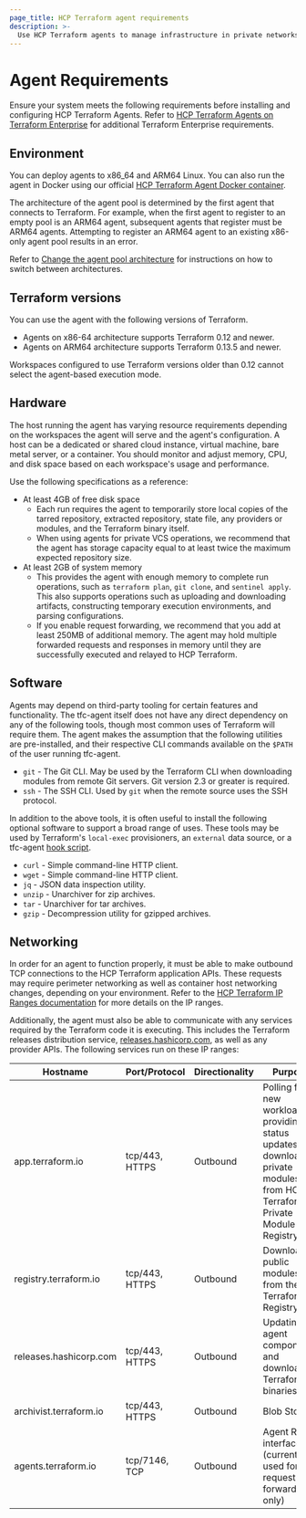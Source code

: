 ```yaml
---
page_title: HCP Terraform agent requirements
description: >-
  Use HCP Terraform agents to manage infrastructure in private networks. Learn about supported operating systems and hardware and networking requirements.
---
```


# Agent Requirements

Ensure your system meets the following requirements before installing and configuring HCP Terraform Agents. Refer to [HCP Terraform Agents on Terraform Enterprise](/terraform/enterprise/admin/agents-on-tfe) for additional Terraform Enterprise requirements.

## Environment

You can deploy agents to x86_64 and ARM64 Linux. You can also run the agent in Docker using our official [HCP Terraform Agent Docker container](https://hub.docker.com/r/hashicorp/tfc-agent).

The architecture of the agent pool is determined by the first agent that connects to Terraform. For example, when the first agent to register to an empty pool is an ARM64 agent, subsequent agents that register must be ARM64 agents. Attempting to register an ARM64 agent to an existing x86-only agent pool results in an error.

Refer to [Change the agent pool architecture](/terraform/cloud-docs/agents/agent-pools#change-the-agent-pool-architecture) for instructions on how to switch between architectures.

## Terraform versions

You can use the agent with the following versions of Terraform.

- Agents on x86-64 architecture supports Terraform 0.12 and newer.
- Agents on ARM64 architecture supports Terraform 0.13.5 and newer.

Workspaces configured to use Terraform versions older than 0.12 cannot select the agent-based execution mode.


## Hardware 

The host running the agent has varying resource requirements depending on the workspaces the agent will serve and the agent's configuration. A host can be a dedicated or shared cloud instance, virtual machine, bare metal server, or a container. You should monitor and adjust memory, CPU, and disk space based on each workspace's usage and performance.

Use the following specifications as a reference:

- At least 4GB of free disk space
  - Each run requires the agent to temporarily store local copies of the tarred repository, extracted repository, state file, any providers or modules, and the Terraform binary itself.
  - When using agents for private VCS operations, we recommend that the agent has storage capacity equal to at least twice the maximum expected repository size.
- At least 2GB of system memory
  - This provides the agent with enough memory to complete run operations, such as `terraform plan`, `git clone`, and `sentinel apply`. This also supports operations such as uploading and downloading artifacts, constructing temporary execution environments, and parsing configurations.
  - If you enable request forwarding, we recommend that you add at least 250MB of additional memory. The agent may hold multiple forwarded requests and responses in memory until they are successfully executed and relayed to HCP Terraform.

## Software

Agents may depend on third-party tooling for certain features and functionality.
The tfc-agent itself does not have any direct dependency on any of the following
tools, though most common uses of Terraform will require them. The agent makes
the assumption that the following utilities are pre-installed, and their
respective CLI commands available on the `$PATH` of the user running tfc-agent.

* `git` - The Git CLI. May be used by the Terraform CLI when downloading modules
  from remote Git servers. Git version 2.3 or greater is required.
* `ssh` - The SSH CLI. Used by `git` when the remote source uses the SSH
  protocol.

In addition to the above tools, it is often useful to install the following
optional software to support a broad range of uses. These tools may be used by
Terraform's `local-exec` provisioners, an `external` data source, or a tfc-agent
[hook script](/terraform/cloud-docs/agents/hooks).

* `curl` - Simple command-line HTTP client.
* `wget` - Simple command-line HTTP client.
* `jq` - JSON data inspection utility.
* `unzip` - Unarchiver for zip archives.
* `tar` - Unarchiver for tar archives.
* `gzip` - Decompression utility for gzipped archives.

## Networking 

In order for an agent to function properly, it must be able to make outbound TCP connections to the HCP Terraform application APIs. These requests may require perimeter networking as well as container host networking changes, depending on your environment. Refer to the [HCP Terraform IP Ranges documentation](/terraform/cloud-docs/architectural-details/ip-ranges) for more details on the IP ranges.

Additionally, the agent must also be able to communicate with any services required by the Terraform code it is executing. This includes the Terraform releases distribution service, [releases.hashicorp.com](https://releases.hashicorp.com), as well as any provider APIs. The following services run on these IP ranges:

| Hostname               | Port/Protocol  | Directionality | Purpose                                                                                                                             |
| ---------------------- | -------------- | -------------- | ----------------------------------------------------------------------------------------------------------------------------------- |
| app.terraform.io       | tcp/443, HTTPS | Outbound       | Polling for new workloads, providing status updates, and downloading private modules from HCP Terraform's Private Module Registry |
| registry.terraform.io  | tcp/443, HTTPS | Outbound       | Downloading public modules from the Terraform Registry                                                                              |
| releases.hashicorp.com | tcp/443, HTTPS | Outbound       | Updating agent components and downloading Terraform binaries                                                                        |
| archivist.terraform.io | tcp/443, HTTPS | Outbound       | Blob Storage   |
| agents.terraform.io    | tcp/7146, TCP  | Outbound       | Agent RPC interface (currently used for request forwarding only) |
